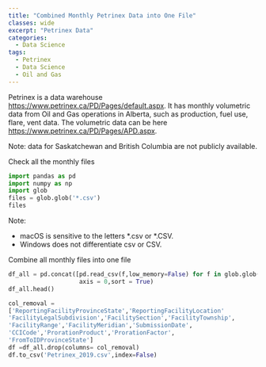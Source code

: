 ```yaml
---
title: "Combined Monthly Petrinex Data into One File"
classes: wide
excerpt: "Petrinex Data"
categories: 
  - Data Science
tags:
  - Petrinex
  - Data Science
  - Oil and Gas
---
```


Petrinex is a data warehouse <https://www.petrinex.ca/PD/Pages/default.aspx>. It has monthly volumetric data from Oil and Gas operations in Alberta, such as production, fuel use, flare, vent data. The volumetric data can be here <https://www.petrinex.ca/PD/Pages/APD.aspx>.

Note: data for Saskatchewan and British Columbia are not publicly available.

Check all the monthly files
```python
import pandas as pd
import numpy as np
import glob
files = glob.glob('*.csv')
files
```
Note: 
- macOS is sensitive to the letters \*\.csv or \*\.CSV. 
- Windows does not differentiate csv or CSV.



Combine all monthly files into one file

```python
df_all = pd.concat([pd.read_csv(f,low_memory=False) for f in glob.glob('*.CSV')],
                    axis = 0,sort = True)
df_all.head()
```


```python
col_removal = 
['ReportingFacilityProvinceState','ReportingFacilityLocation'
'FacilityLegalSubdivision','FacilitySection','FacilityTownship',
'FacilityRange','FacilityMeridian','SubmissionDate',
'CCICode','ProrationProduct','ProrationFactor',
'FromToIDProvinceState']
df =df_all.drop(columns= col_removal)
df.to_csv('Petrinex_2019.csv',index=False)
```
